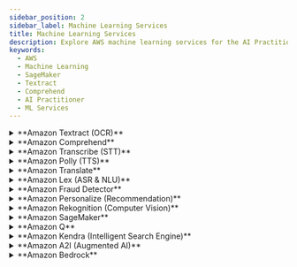 ```yaml
---
sidebar_position: 2
sidebar_label: Machine Learning Services
title: Machine Learning Services
description: Explore AWS machine learning services for the AI Practitioner exam, including SageMaker, Textract, Comprehend, and more for AI/ML solutions.
keywords:
  - AWS
  - Machine Learning
  - SageMaker
  - Textract
  - Comprehend
  - AI Practitioner
  - ML Services
---
```


<details>
    <summary> **Amazon Textract (OCR)** </summary>
    
    **What it is:**  
    Amazon Textract extracts printed and handwritten text, tables, and forms from scanned documents using OCR (Optical Character Recognition).

    **Typical Use Cases:**
    - Automating form processing (e.g., tax, insurance)
    - Digitizing PDFs and scanned documents
    - Extracting structured data for analysis

    [Learn more](https://aws.amazon.com/textract/) 
</details>
<details>
    <summary> **Amazon Comprehend** </summary>

    **What it is:**  
    Amazon Comprehend is a Natural Language Processing (NLP) service that uses ML to uncover insights from text — like identifying entities, language, sentiment, and key phrases.

    **Typical Use Cases:**
    - Analyzing customer feedback
    - Tagging documents automatically
    - Detecting personally identifiable information (PII)

    [Learn more](https://aws.amazon.com/comprehend/)
</details>
<details>
    <summary> **Amazon Transcribe (STT)** </summary>
    
    **What it is:**  
    Amazon Transcribe converts audio into accurate, readable text using ASR (Automatic Speech Recognition). It supports real-time and batch transcription.

    **Typical Use Cases:**
    - Meeting transcriptions
    - Voice command logging
    - Subtitles for audio/video content

    [Learn more](https://aws.amazon.com/transcribe/) 
</details>
<details>
    <summary> **Amazon Polly (TTS)** </summary>
    
    **What it is:**  
    Amazon Polly converts text into natural-sounding human speech using advanced deep learning technologies. It supports dozens of languages and voice styles.

    **Typical Use Cases:**
    - Reading text aloud for accessibility
    - Creating voice responses for chatbots
    - Generating audio for training content or news

    [Learn more](https://aws.amazon.com/polly/)
</details>
<details>
    <summary> **Amazon Translate** </summary>

    **What it is:**  
    Amazon Translate is a neural machine translation service that allows real-time and batch translation between dozens of languages.

    **Typical Use Cases:**
    - Multilingual chat applications
    - Document localization
    - Translating user-generated content

    [Learn more](https://aws.amazon.com/translate/) 
</details>
<details>
    <summary> **Amazon Lex (ASR & NLU)** </summary>
    
    **What it is:**  
    Amazon Lex is a service for building conversational interfaces using voice and text — similar to how Alexa works. It combines Automatic Speech Recognition (ASR) and Natural Language Understanding (NLU).

    **Typical Use Cases:**
    - Customer support chatbots
    - Voice-enabled apps and IVRs
    - Automated service desks

    [Learn more](https://aws.amazon.com/lex/)
</details>
<details>
    <summary> **Amazon Fraud Detector** </summary>
    
    **What it is:**  
    Amazon Fraud Detector helps detect potentially fraudulent activities in real time using pre-built ML models tailored to fraud detection scenarios.

    **Typical Use Cases:**
    - Identifying suspicious online account signups
    - Flagging fraudulent payment attempts
    - Detecting identity theft in transactions

    [Learn more](https://aws.amazon.com/comprehend/)
</details>
<details>
    <summary> **Amazon Personalize (Recommendation)** </summary>
    
    **What it is:**  
    Amazon Personalize is a real-time recommendation engine that creates personalized user experiences using your own data — no ML experience required.

    **Typical Use Cases:**
    - Personalized product recommendations
    - Video or music streaming suggestions
    - Content ranking based on user behavior

    [Learn more](https://aws.amazon.com/personalize/)
</details>
<details>
    <summary> **Amazon Rekognition (Computer Vision)** </summary>
    
    <strong>What it is:</strong>  
    Amazon Rekognition is a computer vision service that uses deep learning to analyze images and videos. It can detect objects, scenes, faces, text, and inappropriate content, and also supports facial analysis and facial recognition.

    <strong>Typical Use Cases:</strong>
    - Facial recognition for user verification or security
    - Content moderation for images and videos
    - Detecting objects and scenes in media assets
    - Analyzing sentiment or demographics from facial attributes


    [Learn more](https://aws.amazon.com/rekognition/) 
</details>
<details>
    <summary> **Amazon SageMaker** </summary>
    
    **What it is:**  
    Amazon SageMaker is a comprehensive platform to build, train, tune, and deploy custom machine learning models. It supports everything from data prep to production deployment.

    **Typical Use Cases:**
    - Training deep learning models (e.g., NLP, vision)
    - Hosting and serving models at scale
    - Creating MLOps pipelines

    <Tabs>
        <TabItem value="canvas" label="Canvas">
            <strong>What is it?</strong><br />
            <details>
                <summary>
                    Amazon SageMaker Canvas is a no-code tool that enables users to build accurate ML models without any ML expertise.
                </summary>

                **Key Features:**
                - Drag-and-drop interface with no coding required.
                - Access ready-to-use foundation models from Amazon Bedrock and SageMaker JumpStart.
                - Build custom ML models using AutoML powered by SageMaker AutoPilot.

                **Typical Use Cases:**
                - Empower business analysts to create predictive models.
                - Rapidly prototype and test ML use cases without engineering help.
                - Automate model building and deployment workflows.

                **Why it matters:**  
                It democratizes ML by making model creation accessible to non-technical users.
            </details>
        </TabItem>
        <TabItem value="jumpstart" label="JumpStart">
            <strong>What is it?</strong><br />
            <details>
                <summary>
                    Amazon SageMaker JumpStart is a hub for quick access to pretrained models and solutions to accelerate ML adoption.
                </summary>

                **Key Features:**
                - Browse, evaluate, and deploy Foundation Models (FMs).
                - Customize pretrained models with your own data.
                - Perform tasks like text summarization, image generation, and more with minimal setup.

                **Typical Use Cases:**
                - Kickstart new ML projects using pretrained models.
                - Rapidly test generative AI use cases.
                - Deploy production-ready models with minimal effort.

                **Why it matters:**  
                It accelerates the ML journey by providing reusable assets and templates for fast experimentation and deployment.
            </details>
        </TabItem>
        <TabItem value="ground-truth" label="Ground Truth">
            <strong>What is it?</strong><br />
            <details>
                <summary>
                    Amazon SageMaker Ground Truth is a fully managed data labeling service with human-in-the-loop capabilities.
                </summary>

                **Key Features:**
                - Manage data generation, annotation, and model review.
                - Use Amazon Augmented AI (A2I) for custom human review workflows.
                - Supports both self-service and AWS-managed labeling options.

                **Typical Use Cases:**
                - Create high-quality labeled training datasets.
                - Improve model accuracy with human feedback.
                - Add human validation for sensitive or ambiguous predictions.

                **Why it matters:**  
                It ensures labeled data is accurate and relevant, improving ML model performance and trustworthiness.
            </details>
        </TabItem>
        <TabItem value="data-wrangler" label="Data Wrangler">
            <strong>What is it?</strong><br />
            <details>
                <summary>
                    Amazon SageMaker Data Wrangler simplifies data preparation and feature engineering for ML.
                </summary>

                **Key Features:**
                - Visual interface for data selection, cleaning, exploration, and processing.
                - Reduces weeks of data prep to minutes.
                - Scales to handle large tabular and image datasets.

                **Typical Use Cases:**
                - Prepare raw data for training.
                - Automate feature engineering tasks.
                - Quickly visualize and clean datasets.

                **Why it matters:**  
                It saves time and effort, streamlining the often time-consuming data preparation stage in the ML workflow.
            </details>
        </TabItem>
         <TabItem value="clarify" label="Clarify">
            <strong>What is it?</strong><br />
            <details>
                <summary>
                    Amazon SageMaker Clarify detects bias, explains model predictions, and provides fairness and explainability tools for your ML models.
                </summary>

                **Key Features:**
                - Analyze data for bias during preparation.
                - Evaluate foundation models for accuracy, robustness, and toxicity.
                - Explain input feature importance during development and inference.
                - Integrates with SageMaker Experiments to show feature importance graphs.

                **Typical Use Cases:**
                - Detect unintended bias in datasets and models.
                - Understand why a model made a certain prediction.
                - Support responsible AI by ensuring transparency in ML workflows.

                **Why it matters:**  
                It strengthens fairness, accountability, and trust in AI systems by making models more explainable and bias-aware.
            </details>
        </TabItem>
        <TabItem value="feature-store" label="Feature Store">
            <strong>What is it?</strong><br />
            <details>
                <summary>
                    Amazon SageMaker Feature Store is a fully managed repository for storing, sharing, and managing ML features.
                </summary>

                **Key Features:**
                - Centralized store for features and metadata.
                - Supports point-in-time queries to retrieve feature values historically.
                - Tracks feature lineage and processing workflows.

                **Typical Use Cases:**
                - Reuse features across multiple ML projects.
                - Reduce repetitive data processing.
                - Ensure consistency between training and inference data.

                **Why it matters:**  
                It improves efficiency and consistency in feature engineering, boosting model performance and reproducibility.
            </details>
        </TabItem>
        <TabItem value="model-monitor" label="Model Monitor">
            <strong>What is it?</strong><br />
            <details>
                <summary>
                    Amazon SageMaker Model Monitor tracks the quality and performance of deployed ML models in production.
                </summary>

                **Key Features:**
                - Continuous monitoring with real-time endpoints.
                - Schedule monitoring for batch transform jobs.
                - Detects issues in data quality, model quality, bias drift, and feature attribution drift.

                **Typical Use Cases:**
                - Ensure that deployed models maintain expected performance.
                - Detect data drift and model degradation.
                - Automate alerts for compliance and model retraining.

                **Why it matters:**  
                It provides continuous assurance that models perform accurately and fairly after deployment.
            </details>
        </TabItem>
        <TabItem value="model-cards" label="Model Cards">
            <strong>What is it?</strong><br />
            <details>
                <summary>
                    Amazon SageMaker Model Cards provide a single place to document, catalog, and share critical details about your machine learning models for governance and reporting.
                </summary>

                **Key Features:**
                - Capture intended use, risk rating, training details, metrics, evaluation results, and observations.
                - Include considerations, recommendations, and custom information.
                - Create an immutable record for responsible model deployment and compliance.
                - Export model cards to PDF for sharing with stakeholders.

                **Typical Use Cases:**
                - Document model purpose, assumptions, and usage constraints.
                - Facilitate model review and approval workflows.
                - Support governance and audit requirements.

                **Why it matters:**  
                It helps standardize model documentation, ensuring models are used responsibly and meet compliance and governance standards.
            </details>
        </TabItem>
    </Tabs>


    [Learn more](https://aws.amazon.com/sagemaker/) 
</details>
<details>
    <summary> **Amazon Q** </summary>
    
    **What it is:**  
    Amazon Q is a generative AI assistant embedded within the AWS ecosystem. It helps developers and IT teams understand AWS services, generate code, and troubleshoot infrastructure using natural language.

    **Typical Use Cases:**
    - Explaining AWS concepts and CLI commands
    - Generating infrastructure-as-code (e.g., CloudFormation)
    - Helping users navigate AWS Console faster

    <Tabs>
        <TabItem value="business" label="AWS Q Business">
            <strong>What is it?</strong><br />
            <details>
                <summary> **Amazon Q Business allows employees to **ask natural language questions** and receive accurate answers based on internal company data.** </summary>

                **Key Features:**
                - Connects to data sources such as **SharePoint, Confluence, Salesforce, Slack, S3**, and more.
                - Uses **Retrieval-Augmented Generation (RAG)** to ground answers in your organization’s documents.
                - Maintains **enterprise security** by respecting identity and access permissions.

                **Typical Use Cases:**
                - Ask: “What is our company’s refund policy?” and get a direct answer from internal PDFs or wikis.
                - Help HR, finance, and operations teams self-serve without IT intervention.
                - Analyze and summarize knowledge spread across internal systems.

                **Why it matters:**  
                It enables **secure, company-specific knowledge access** for non-technical employees without needing custom AI development.
            </details>
        </TabItem>
        <TabItem value="developer" label="AWS Q Developer">
            <strong>What is it?</strong><br />
            <details>
                <summary>  Amazon Q Developer is optimized for **technical users** like developers, DevOps engineers, and data scientists. It enables **natural language interaction with AWS services**.</summary>
                
                **Key Features:**
                - Embedded in the **AWS Console**, **IDE (via Amazon CodeWhisperer)**, and **CLI**.
                - Generates and explains **Infrastructure as Code** (CloudFormation, Terraform, CDK).
                - Understands your AWS environment and offers **context-aware** suggestions.

                **Typical Use Cases:**
                - Ask: “How do I create an S3 bucket with versioning using CloudFormation?”
                - Troubleshoot: “Why is my Lambda function failing with a 502 error?”
                - Generate code snippets for APIs, AWS SDK calls, SageMaker notebooks, etc.

                **Why it matters:**  
                It significantly **accelerates development and operations workflows**, helping teams build and manage AWS infrastructure more efficiently.
            </details>
        </TabItem>
    </Tabs>
    
    
    [Learn more](https://aws.amazon.com/q/)
</details>


<details>
    <summary> **Amazon Kendra (Intelligent Search Engine)** </summary>
    
    - **What it is:** An intelligent enterprise search engine with natural language support.
    - **Use Case:** Enterprise document search, FAQ chatbots.

    [Learn more](https://aws.amazon.com/kendra/)
</details>
<details>
    <summary> **Amazon A2I (Augmented AI)** </summary>
    
    **What it is:**  
    Amazon A2I (Augmented AI) helps you build workflows that include human review of ML predictions. It’s especially useful when ML confidence is low or when regulatory compliance requires human checks.

    **Typical Use Cases:**
    - Reviewing document processing results (e.g., from Textract)
    - Moderating sensitive content flagged by Rekognition
    - Validating NLP classification outputs

    [Learn more](https://aws.amazon.com/augmented-ai/)
</details>
<details>
    <summary> **Amazon Bedrock** </summary>
    
    **What it is:**  
    Amazon Bedrock is a serverless platform that allows you to build and scale generative AI applications using foundation models (FMs) from leading providers (Anthropic, Meta, Cohere, etc.) — all without managing infrastructure.

    **Typical Use Cases:**
    - Building chatbots, text summarizers, or content generators
    - Retrieval-Augmented Generation (RAG) via Knowledge Bases
    - Language translation, classification, and embedding generation

    [Learn more](https://aws.amazon.com/bedrock/)
</details>